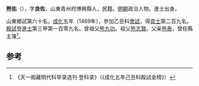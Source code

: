'''熊佑'''（{{bd|1441年||？}}），字'''良佐'''，山東青州府博興縣人，民籍。[[明朝|明朝]]政治人物。進士出身。

山東鄉試第六十名。[[成化|成化]]五年（1469年），參加乙丑科[[會試|會試]]，得[[貢士|貢士]]第二百九名。[[殿試|殿試]]登[[進士|進士]]第三甲第一百零九名。曾祖父[[熊九功|熊九功]]。祖父[[熊志賢|熊志賢]]。父亲[[熊泰|熊泰]]，曾任縣主簿<ref>《天一阁藏明代科举录选刊·登科录》（《成化五年己丑科殿試金榜》）</ref>。

==参考==
{{reflist}}
{{明朝人物小作品}}
{{成化五年己丑科殿試金榜}}